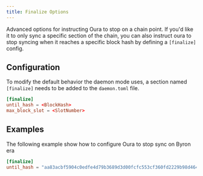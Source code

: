 ```yaml
---
title: Finalize Options
---
```


Advanced options for instructing Oura to stop on a chain point. If you'd like it to only sync a specific section of the chain, you can also instruct oura to stop syncing when it reaches a specific block hash by defining a `[finalize]` config.

## Configuration

To modify the default behavior the daemon mode uses, a section named `[finalize]` needs to be added to the `daemon.toml` file.

```toml
[finalize]
until_hash = <BlockHash>
max_block_slot = <SlotNumber>
```

## Examples

The following example show how to configure Oura to stop sync on Byron era

```toml
[finalize]
until_hash = "aa83acbf5904c0edfe4d79b3689d3d00fcfc553cf360fd2229b98d464c28e9de"
```
